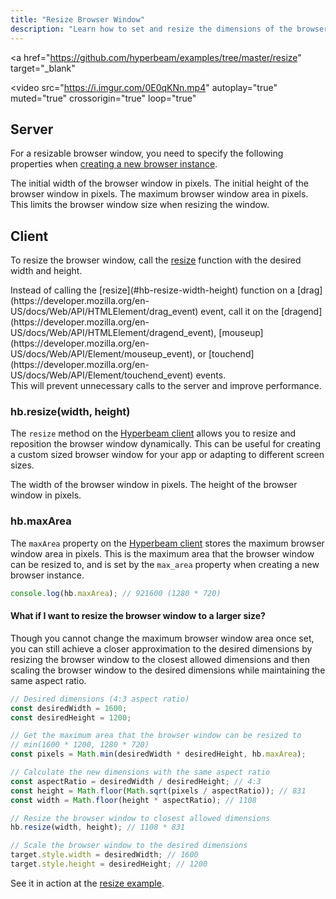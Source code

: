 ```yaml
---
title: "Resize Browser Window"
description: "Learn how to set and resize the dimensions of the browser window dynamically."
---
```


<a
  href="https://github.com/hyperbeam/examples/tree/master/resize"
  target="_blank"
>
  <video
    src="https://i.imgur.com/0E0qKNn.mp4"
    autoplay="true"
    muted="true"
    crossorigin="true"
    loop="true"
  ></video>
</a>

## Server

For a resizable browser window, you need to specify the following properties when [creating a new browser instance](/start-chromium-session).

<Param body="width" type="number" default="1280">
  The initial width of the browser window in pixels.
</Param>

<Param body="height" type="number" default="720">
  The initial height of the browser window in pixels.
</Param>

<Param body="max_area" type="number" default="1280*720">
  The maximum browser window area in pixels. <br /> This limits the browser
  window size when resizing the window.
</Param>

## Client

To resize the browser window, call the [resize](#hb-resize-width-height) function with the desired width and height.

<Warning>
  Instead of calling the [resize](#hb-resize-width-height) function on a
  [drag](https://developer.mozilla.org/en-US/docs/Web/API/HTMLElement/drag_event)
  event, call it on the
  [dragend](https://developer.mozilla.org/en-US/docs/Web/API/HTMLElement/dragend_event),
  [mouseup](https://developer.mozilla.org/en-US/docs/Web/API/Element/mouseup_event),
  or
  [touchend](https://developer.mozilla.org/en-US/docs/Web/API/Element/touchend_event)
  events. <br />
  This will prevent unnecessary calls to the server and improve performance.
</Warning>

### hb.resize(width, height)

The `resize` method on the [Hyperbeam client](https://www.npmjs.com/package/@hyperbeam/web) allows you to resize and reposition the browser window dynamically. This can be useful for creating a custom sized browser window for your app or adapting to different screen sizes.

<Param body="width" type="number" required>
  The width of the browser window in pixels.
</Param>

<Param body="height" type="number" required>
  The height of the browser window in pixels.
</Param>

### hb.maxArea

The `maxArea` property on the [Hyperbeam client](https://www.npmjs.com/package/@hyperbeam/web) stores the maximum browser window area in pixels. This is the maximum area that the browser window can be resized to, and is set by the `max_area` property when creating a new browser instance.

```js
console.log(hb.maxArea); // 921600 (1280 * 720)
```

#### What if I want to resize the browser window to a larger size?

Though you cannot change the maximum browser window area once set, you can still achieve a closer approximation to the desired dimensions by resizing the browser window to the closest allowed dimensions and then scaling the browser window to the desired dimensions while maintaining the same aspect ratio.

```js
// Desired dimensions (4:3 aspect ratio)
const desiredWidth = 1600;
const desiredHeight = 1200;

// Get the maximum area that the browser window can be resized to
// min(1600 * 1200, 1280 * 720)
const pixels = Math.min(desiredWidth * desiredHeight, hb.maxArea);

// Calculate the new dimensions with the same aspect ratio
const aspectRatio = desiredWidth / desiredHeight; // 4:3
const height = Math.floor(Math.sqrt(pixels / aspectRatio)); // 831
const width = Math.floor(height * aspectRatio); // 1108

// Resize the browser window to closest allowed dimensions
hb.resize(width, height); // 1108 * 831

// Scale the browser window to the desired dimensions
target.style.width = desiredWidth; // 1600
target.style.height = desiredHeight; // 1200
```

See it in action at the [resize example](https://github.com/hyperbeam/examples/tree/master/resize).
